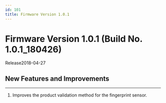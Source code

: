 ```yaml
---
id: 101
title: Firmware Version 1.0.1
---
```


# Firmware Version 1.0.1 (Build No. 1.0.1_180426)

Release<Separator/>2018-04-27

## New Features and Improvements

---

1. Improves the product validation method for the fingerprint sensor.
